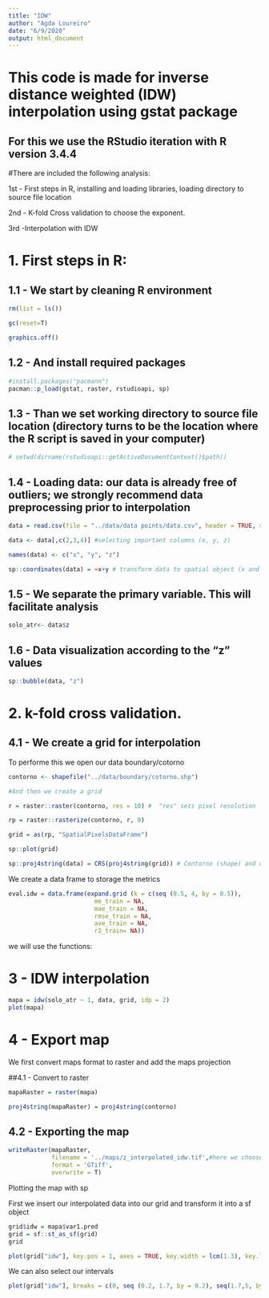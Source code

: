 ---
title: "IDW"
author: "Agda Loureiro"
date: "6/9/2020"
output: html_document
---

# This code is made for inverse distance weighted (IDW) interpolation using gstat package

## For this we use the RStudio iteration with R version 3.4.4

#There are included the following analysis:

1st - First steps in R, installing and loading libraries, loading directory to source file location

2nd - K-fold Cross validation to choose the exponent.

3rd -Interpolation with IDW

# 1. First steps in R:# 

## 1.1 - We start by cleaning R environment ##

```{r}
rm(list = ls())

gc(reset=T)

graphics.off()
```

## 1.2 - And install required packages

```{r}
#install.packages("pacmann")
pacman::p_load(gstat, raster, rstudioapi, sp)
```

## 1.3 - Than we set working directory to source file location (directory turns to be the location where the R script is saved in your computer)

```{r}
# setwd(dirname(rstudioapi::getActiveDocumentContext()$path))
```

## 1.4 - Loading data: our data is already free of outliers; we strongly recommend data preprocessing prior to interpolation

```{r}
data = read.csv(file = "../data/data points/data.csv", header = TRUE, sep = ',')

data <- data[,c(2,3,4)] #selecting important columns (x, y, z)

names(data) <- c("x", "y", "z")

sp::coordinates(data) = ~x+y # transform data to spatial object (x and y must be in UTM)
```

## 1.5 - We separate the primary variable. This will facilitate analysis
```{r}
solo_atr<- data$z
```

## 1.6 - Data visualization according to the "z" values

```{r}
sp::bubble(data, "z")
```
# 2. k-fold cross validation.

## 4.1 - We create a grid for interpolation

To performe this we open our data boundary/cotorno

```{r}
contorno <- shapefile("../data/boundary/cotorno.shp")

#And then we create a grid

r = raster::raster(contorno, res = 10) #  "res" sets pixel resolution

rp = raster::rasterize(contorno, r, 0) 

grid = as(rp, "SpatialPixelsDataFrame") 

sp::plot(grid)

sp::proj4string(data) = CRS(proj4string(grid)) # Contorno (shape) and data have the same CRS
```

We create a data frame to storage the metrics

```{r}
eval.idw = data.frame(expand.grid (k = c(seq (0.5, 4, by = 0.5)),
                        me_train = NA,
                        mae_train = NA,
                        rmse_train = NA,
                        ave_train = NA,
                        r2_train= NA))
```


we will use the functions: 

# 3 - IDW interpolation

```{r}
mapa = idw(solo_atr ~ 1, data, grid, idp = 2)
plot(mapa)
```

# 4 - Export map

We first convert maps format to raster and add the maps projection

##4.1 - Convert to raster

```{r}
mapaRaster = raster(mapa)

proj4string(mapaRaster) = proj4string(contorno) 
```


## 4.2 - Exporting the map

```{r}
writeRaster(mapaRaster, 
            filename = '../maps/z_interpolated_idw.tif',#here we choose where we want to save
            format = 'GTiff',
            overwrite = T)
```

Plotting the map with sp

First we insert our interpolated data into our grid and transform it into a sf object
```{r}
grid$idw = mapa$var1.pred
grid = sf::st_as_sf(grid)
grid
```
```{r}
plot(grid["idw"], key.pos = 1, axes = TRUE, key.width = lcm(1.3), key.length = 1.0)
```

We can also select our intervals

```{r}
plot(grid["idw"], breaks = c(0, seq (0.2, 1.7, by = 0.2), seq(1.7,5, by=1)))
```

